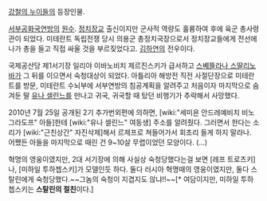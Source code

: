 [[강철의 누이들]]의 등장인물.

[[서부공화국연방]]의 [[원수]]. [[정치장교]] 출신이지만 군사적 역량도 훌륭하여 후에 육군 총사령관이 되었다.
미테란트 독립전쟁 당시 의용군 총정치국장으로서 정치장교들에게 전선에 나가 총을 들고 직접 싸울 것을 부르짖었다고. [[김하연]]의  전우이다.

국제공산당 제1서기장 일리야 이바노비치 제르진스키가 급서하고 [[스볘뜰라나 스딸리노바]]가 그 뒤를 이으면서 숙청대상이 되었다. 아틀리아 해방전 직전 사절단장으로 미테란트를 방문, 미테란트 수뇌부에 서부연방의 침공계획을 알려주고 처음이자 마지막으로 숨겨둔 딸 [[유나 셀린느]]를 만나고 귀국, 귀국할 때 탔던 비행기가 추락해서 사망했다.

2010년 7월 25일 공개된 2기 추가번외편에 의하면, [wiki:"세미욘 안드레예비치 비노그라도프" 아들]한테 [wiki:"유나 셀린느" 여동생] 주소를 알려줬다. 그러면서 한다는 소리가  [wiki:"근친상간" 자진삭제]해서 르제프로 쳐들어가서 회초리 들게 하지 말라나. 어쨌든 아들을 마지막으로 때린 건 9~10살 무렵이었던 모양이다. (...)

혁명의 영웅이였지만, 2대 서기장에 의해 사실상 숙청당했다는걸 보면 [레프 트로츠키]나, [미하일 투하쳅스키]가 모델인듯 하다. 둘다 러시아 혁명때의 영웅이였지만, 둘다 스탈린에게 숙청당했다.~~그놈의 숙청이 지겹지도 않냐!!~~[* 여담이지만, 미하일 투하쳅스키는 '''스탈린의 절친'''이다.]
